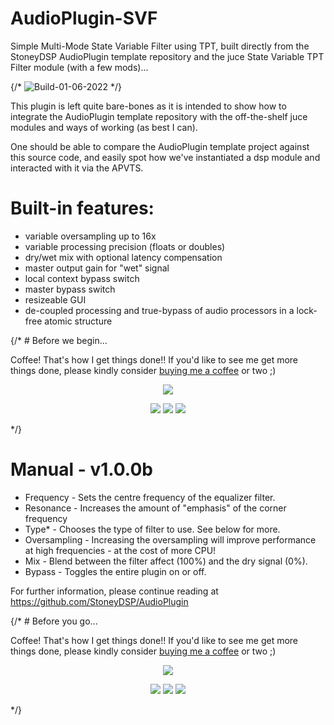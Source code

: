# AudioPlugin-SVF
Simple Multi-Mode State Variable Filter using TPT, built directly from the StoneyDSP AudioPlugin template repository and the juce State Variable TPT Filter module (with a few mods)...

{/* ![Build-01-06-2022](https://github.com/StoneyDSP/AudioPlugin-SVF/blob/234151b0e6595737b33ef5a8f1afb08eb9214194/Res/SVF-AutoGUI-1-0-1.png) */}

This plugin is left quite bare-bones as it is intended to show how to integrate the AudioPlugin template repository with the off-the-shelf juce modules and ways of working (as best I can).

One should be able to compare the AudioPlugin template project against this source code, and easily spot how we've instantiated a dsp module and interacted with it via the APVTS.

# Built-in features:
+ variable oversampling up to 16x
+ variable processing precision (floats or doubles)
+ dry/wet mix with optional latency compensation
+ master output gain for "wet" signal
+ local context bypass switch
+ master bypass switch
+ resizeable GUI
+ de-coupled processing and true-bypass of audio processors in a lock-free atomic structure

{/* # Before we begin...

Coffee! That's how I get things done!! If you'd like to see me get more things done, please kindly consider <a href="https://www.patreon.com/bePatron?u=8549187" data-patreon-widget-type="become-patron-button">buying me a coffee</a> or two ;)

<p align="center">
 <a href= "https://paypal.me/StoneyDSPAudio?country.x=ES&locale.x=en_US"><img src="https://www.paypalobjects.com/en_US/i/btn/btn_donate_SM.gif"/></a>
</p>

<p align="center">
 <a href= "https://twitter.com/Stoney_DSP/"><img src="https://github.com/StoneyDSP/StoneyDSP/blob/a075caeedffe23b2733ee38b12f9800f62aab9c2/Assets/twitter.png"/></a>
 <a href= "https://www.instagram.com/stoney.d.s.p/"><img src="https://github.com/StoneyDSP/StoneyDSP/blob/2253d684ba99e6c072353a94b49315162c381406/Assets/instagram.png"/></a>
 <a href= "https://www.facebook.com/StoneyDSP.Audio/"><img src="https://github.com/StoneyDSP/StoneyDSP/blob/9608562b09ee2708affd0c31117fc25a235672d9/Assets/facebook.png"/></a>
</p> */}

# Manual - v1.0.0b

+ Frequency - Sets the centre frequency of the equalizer filter.
+ Resonance - Increases the amount of "emphasis" of the corner frequency
+ Type* - Chooses the type of filter to use. See below for more.
+ Oversampling - Increasing the oversampling will improve performance at high frequencies - at the cost of more CPU!
+ Mix - Blend between the filter affect (100%) and the dry signal (0%).
+ Bypass - Toggles the entire plugin on or off.

For further information, please continue reading at https://github.com/StoneyDSP/AudioPlugin

{/* # Before you go...

Coffee! That's how I get things done!! If you'd like to see me get more things done, please kindly consider <a href="https://www.patreon.com/bePatron?u=8549187" data-patreon-widget-type="become-patron-button">buying me a coffee</a> or two ;)

<p align="center">
 <a href= "https://paypal.me/StoneyDSPAudio?country.x=ES&locale.x=en_US"><img src="https://www.paypalobjects.com/en_US/i/btn/btn_donate_SM.gif"/></a>
</p>

<p align="center">
 <a href= "https://twitter.com/Stoney_DSP/"><img src="https://github.com/StoneyDSP/StoneyDSP/blob/a075caeedffe23b2733ee38b12f9800f62aab9c2/Assets/twitter.png"/></a>
 <a href= "https://www.instagram.com/stoney.d.s.p/"><img src="https://github.com/StoneyDSP/StoneyDSP/blob/2253d684ba99e6c072353a94b49315162c381406/Assets/instagram.png"/></a>
 <a href= "https://www.facebook.com/StoneyDSP.Audio/"><img src="https://github.com/StoneyDSP/StoneyDSP/blob/9608562b09ee2708affd0c31117fc25a235672d9/Assets/facebook.png"/></a>
</p> */}
